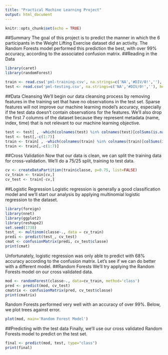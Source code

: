 ```yaml
---
title: "Practical Machine Learning Project"
output: html_document
---
```


```r
knitr::opts_chunk$set(echo = TRUE)
```
##Summary
The goal of this project is to predict the manner in which the 6 participants in the Weight Lifting Exercise dataset did an activity. The Random Forests model performed this prediction the best, with over 99% accuracy, according to the associated confusion matrix. 
##Reading in the Data
```r
library(caret)
library(randomForest)
```
```r
train <- read.csv('pml-training.csv', na.strings=c('NA','#DIV/0!',''), header=TRUE)
test <- read.csv('pml-testing.csv', na.strings=c('NA','#DIV/0!',''), header=TRUE)
```
##Data Cleansing
We'll begin our data cleansing process by removing features in the training set that have no observations in the test set. Sparse features will not improve our machine learning model's accuracy, especially if the test data doesn't contain observations for the features. We'll also drop the first 7 columns of the dataset because they represent metadata (name, index, time) that is not relevant to our machine learning objective.
```r
test <- test[ , -which(colnames(test) %in% colnames(test)[colSums(is.na(test)) > 0])]
test <- test[,-c(1:7)]
train <- train[ , -which(colnames(train) %in% colnames(train)[colSums(is.na(train)) > 0])]
train <- train[,-c(1:7)]
```
##Cross Validation
Now that our data is clean, we can split the training data for cross-validation. We'll do a 75/25 split, training to test data. 
```r
cv <- createDataPartition(train$classe, p=0.75, list=FALSE)
cv_train <- train[cv,]
cv_test <- train[-cv,]
```
##Logistic Regression
Logistic regression is generally a good classification model and we'll start our analysis by applying multinomial logistic regression to the dataset. 
```r
library(foreign)
library(nnet)
library(ggplot2)
library(reshape2)
set.seed(1738)
test_ <- multinom(classe~., data = cv_train)
predi <- predict(test_, cv_test)
cmat <- confusionMatrix(predi, cv_test$classe)
print(cmat)
```
Unfortunately, logistic regression was only able to predict with 68% accuracy according to the confusion matrix. Let's see if we can do better with a different model.
##Random Forests
We'll try applying the Random Forests model on our cross validated data.
```r
mod <- randomForest(classe~., data=cv_train, method='class')
pred <- predict(mod, cv_test)
cmatrix <- confusionMatrix(pred, cv_test$classe)
print(cmatrix)
```
Random Forests performed very well with an accuracy of over 99%. Below, we plot trees against error.
```r
plot(mod, main='Random Forest Model')
```
##Predicting with the test data
Finally, we'll use our cross validated Random Forests model to predict on the test set. 
```r
final <- predict(mod, test, type="class")
print(final)
```


